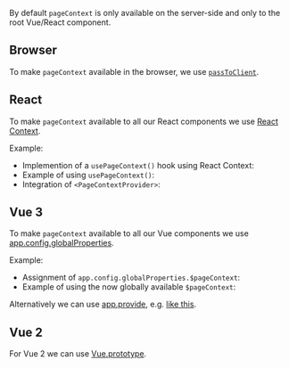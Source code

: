 
By default `pageContext` is only available on the server-side and only to the root Vue/React component.

## Browser

To make `pageContext` available in the browser, we use [`passToClient`](/passToClient).

## React

To make `pageContext` available to all our React components we use [React Context](https://reactjs.org/docs/context.html).

Example:
 - Implemention of a `usePageContext()` hook using React Context: <RepoLink path='/examples/react-full/pages/_default/usePageContext.tsx' />
 - Example of using `usePageContext()`: <RepoLink path='/examples/react-full/pages/_default/Link.tsx' />
 - Integration of `<PageContextProvider>`: <RepoLink path='/examples/react-full/pages/_default/PageWrapper.tsx' />

## Vue 3

To make `pageContext` available to all our Vue components we use [app.config.globalProperties](https://v3.vuejs.org/api/application-config.html#globalproperties).

Example:
 - Assignment of `app.config.globalProperties.$pageContext`: <RepoLink path='/examples/vue-full/pages/_default/app.ts' />
 - Example of using the now globally available `$pageContext`: <RepoLink path='/examples/vue-full/pages/_default/Link.vue' />

Alternatively we can use [app.provide](https://v3.vuejs.org/api/application-api.html#provide), e.g. [like this](https://discord.com/channels/815937377888632913/815937377888632916/876504859879292948).

## Vue 2

For Vue 2 we can use [Vue.prototype](https://vuejs.org/v2/cookbook/adding-instance-properties.html#Base-Example).
